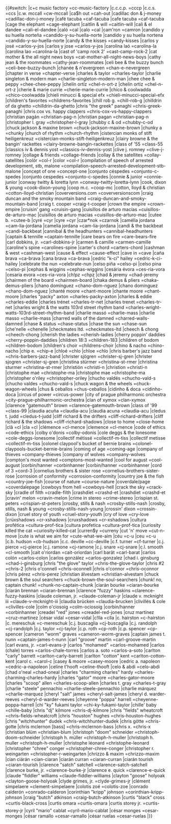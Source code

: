 <noinclude>
{{notice|This is a subtemplate of BillboardDecode, and should not be called directly}}</noinclude><includeonly>{{#switch:{{lc:{{{1}}}}}
|c+c music factory =cc-music-factory
|c.c.c.p. =cccp
|c.c.s. =ccs
|c.w. mccall =cw-mccall
|ca$h out =cah-out
|cadillac don & j-money =cadillac-don-j-money
|café tacuba =caf-tacuba
|cafe tacuba =caf-tacuba
|cage the elephant =cage-elephant
|caitlin & will =caitlin-will
|cali & el dandee =cali-el-dandee
|caló =cal
|calo =cal
|cam'ron =camron
|candido y su huella norteña =candido-y-su-huella-norte
|candido y su huella nortena =candido-y-su-huella-norte
|candy & the kisses =candy-kisses
|carlos y josé =carlos-y-jos
|carlos y jose =carlos-y-jos
|carolina laó =carolina-la
|carolina lao =carolina-la
|cast of 'camp rock 2' =cast-camp-rock-2
|cat mother & the all night news boys =cat-mother-all-night-news-boys
|cathy jean & the roommates =cathy-jean-roommates
|celi bee & the buzzy bunch =celi-bee-buzzy-bunch
|chanée & n'evergreen =chan-e-nevergreen
|chapter in verse =chapter-verse
|charles & taylor =charles-taylor
|charlie singleton & modern man =charlie-singleton-modern-man
|chee chee & peppy =chee-chee-peppy
|chelín ortíz =chel-n-ort-z
|chelin ortiz =chel-n-ort-z
|cherie & marie currie =cherie-marie-currie
|chico & coolwadda =chico-coolwadda
|chieli minucci & special efx =chieli-minucci-special-efx
|children's favorites =childrens-favorites
|chill rob g. =chill-rob-g
|chilldrin of da ghetto =chilldrin-da-ghetto
|chris "the greek" panaghi =chris-greek-panaghi
|chris cox vs. happy clappers =chris-cox-vs-happy-clappers
|christian pagán =christian-pag-n
|christian pagan =christian-pag-n
|christopher l. gray =christopher-l-gray
|chubby c & od =chubby-c-od
|chuck jackson & maxine brown =chuck-jackson-maxine-brown
|chunky a =chunky
|church of rhythm =church-rhythm
|cistercian monks of stift heiligenkreuz =cistercian-monks-stift-heiligenkreuz
|clairy browne & the bangin' rackettes =clairy-browne-bangin-rackettes
|class of '55 =class-55
|classics iv & dennis yost =classics-iv-dennis-yost
|clive j. romney =clive-j-romney
|collage & friends =collage-friends
|collay & the satellites =collay-satellites
|colör =col-r
|color =col-r
|compilation of speech of arrested development, stb, malone =compilation-speech-arrested-development-stb-malone
|concept of one =concept-one
|conjunto céspedes =conjunto-c-spedes
|conjunto cespedes =conjunto-c-spedes
|connie & junior =connie-junior
|conway twitty & loretta lynn =conway-twitty-loretta-lynn
|cook, dixon & young =cook-dixon-young
|coop m.c. =coop-mc
|cotton, lloyd & christian =cotton-lloyd-christian
|coverversions.com =coverversionscom
|craig duncan and the smoky mountain band =craig-duncan-and-smoky-mountain-band
|craig t. cooper =craig-t-cooper
|crown the empire =crown-empire
|cruisin' gang =cruisin-gang
|cuisillos de arturo macías =cuisillos-de-arturo-mac
|cuisillos de arturo macias =cuisillos-de-arturo-mac
|cutee b. =cutee-b
|cyré =cyr
|cyre =cyr
|czar*nok =czarnok
|camélia jordana =cam-lia-jordana
|camelia jordana =cam-lia-jordana
|candi & the backbeat =candi-backbeat
|cannibal & the headhunters =cannibal-headhunters
|captain & tennille =captain-tennille
|care bears on fire =care-bears-fire
|carl dobkins, jr. =carl-dobkins-jr
|carmen & camille =carmen-camille
|caroline's spine =carolines-spine
|carter's chord =carters-chord
|cashman & west =cashman-west
|cause & effect =cause-effect
|cave in =cave
|caña brava =ca-brava
|cana brava =ca-brava
|cedric "k-ci" hailey =cedric-k-ci-hailey
|celebrate the nun =celebrate-nun
|celso piña =celso-pi
|celso pina =celso-pi
|cephas & wiggins =cephas-wiggins
|cesária évora =ces-ria-vora
|cesaria evora =ces-ria-vora
|ch!pz =chpz
|chad & jeremy =chad-jeremy
|chairmen of the board =chairmen-board
|chaka demus & pliers =chaka-demus-pliers
|chano domínguez =chano-dom-nguez
|chano dominguez =chano-dom-nguez
|chanté moore =chant-moore
|chante moore =chant-moore
|charles "packy" axton =charles-packy-axton
|charles & eddie =charles-eddie
|charles trénet =charles-tr-net
|charles trenet =charles-tr-net
|charles wright & the watts 103rd street rhythm band =charles-wright-watts-103rd-street-rhythm-band
|charlie massó =charlie-mass
|charlie masso =charlie-mass
|charred walls of the damned =charred-walls-damned
|chase & status =chase-status
|chase the sun =chase-sun
|che'nelle =chenelle
|checkmates ltd. =checkmates-ltd
|cheech & chong =cheech-chong
|cherish the ladies =cherish-ladies
|cherry poppin' daddies =cherry-poppin-daddies
|children 18:3 =children-183
|children of bodom =children-bodom
|children's choir =childrens-choir
|chino & nacho =chino-nacho
|chip e. =chip-e
|chloé =chlo
|chloe =chlo
|chris barber's jazz band =chris-barbers-jazz-band
|christer sjögren =christer-sj-gren
|christer sjogren =christer-sj-gren
|christina stürmer =christina-st-rmer
|christina sturmer =christina-st-rmer
|christión =christi-n
|christion =christi-n
|christophe maé =christophe-ma
|christophe mae =christophe-ma
|christopher o'riley =christopher-oriley
|chucho valdés =chucho-vald-s
|chucho valdes =chucho-vald-s
|chuck wagon & the wheels =chuck-wagon-wheels
|chus & ceballos =chus-ceballos
|cidinho & doca =cidinho-doca
|circus of power =circus-power
|city of prague philharmonic orchestra =city-prague-philharmonic-orchestra
|clan of xymox =clan-xymox
|clarence "gatemouth" brown =clarence-gatemouth-brown
|class of '99 =class-99
|claudia acuña =claudia-acu
|claudia acuna =claudia-acu
|cledus t. judd =cledus-t-judd
|cliff richard & the drifters =cliff-richard-drifters
|cliff richard & the shadows =cliff-richard-shadows
|close to home =close-home
|clã =cl
|cla =cl
|clémence =cl-mence
|clemence =cl-mence
|code of ethics =code-ethics
|colby o'donis =colby-odonis
|cole deggs & the lonesome =cole-deggs-lonesome
|collectif métissé =collectif-m-tiss
|collectif metisse =collectif-m-tiss
|colonel claypool's bucket of bernie brains =colonel-claypools-bucket-bernie-brains
|coming of age =coming-age
|company of thieves =company-thieves
|company of wolves =company-wolves
|compton's most wanted =comptons-most-wanted
|cool for august =cool-august
|corbin/hanner =corbinhanner
|corbin/hanner =corbinhanner
|cord of 3 =cord-3
|cornelius brothers & sister rose =cornelius-brothers-sister-rose
|corrosion of conformity =corrosion-conformity
|country joe & the fish =country-joe-fish
|course of nature =course-nature
|coverdale/page =coverdalepage
|cowboys from hell =cowboys-hell
|crack the sky =crack-sky
|cradle of filth =cradle-filth
|crashdïet =crashd-et
|crashdiet =crashd-et
|cravin' melon =cravin-melon
|crime in stereo =crime-stereo
|crispian st. peters =crispian-st-peters
|crosby, stills & nash =crosby-stills-nash
|crosby, stills, nash & young =crosby-stills-nash-young
|crossin' dixon =crossin-dixon
|cruel story of youth =cruel-story-youth
|cry of love =cry-love
|crüxshadows =cr-xshadows
|cruxshadows =cr-xshadows
|cultura profética =cultura-prof-tica
|cultura profetica =cultura-prof-tica
|curiosity killed the cat =curiosity-killed-cat
|curren$y =curreny
|cut 'n' move =cut-n-move
|cute is what we aim for =cute-what-we-aim
|céu =c-u
|ceu =c-u
|c.b. hudson =cb-hudson
|c.c. deville =cc-deville
|c.f. turner =cf-turner
|c.j. pierce =cj-pierce
|c.j. ramone =cj-ramone
|c.j. snare =cj-snare
|c.l. smooth =cl-smooth
|cait o'riordan =cait-oriordan
|carl barât =carl-barat
|carlos colón =carlos-colon
|carlos gonzález =carlos-gonzalez
|chad i. ginsburg =chad-i-ginsburg
|chris "the glove" taylor =chris-the-glove-taylor
|chris #2 =chris-2
|chris o'connell =chris-oconnell
|chris o'connor =chris-oconnor
|chris pérez =chris-perez
|christian älvestam =christian-alvestam
|chuck brown & the soul searchers =chuck-brown-the-soul-searchers
|chunk! no, captain chunk! =chunk-no-captain-chunk
|ciarán bourke =ciaran-bourke
|ciarán brennan =ciaran-brennan
|clarence "fuzzy" haskins =clarence-fuzzy-haskins
|claude coleman, jr. =claude-coleman-jr
|claude v. mcknight iii =claude-v-mcknight-iii
|claudia brücken =claudia-brucken
|clivillés & cole =clivilles-cole
|colm o'ciosoig =colm-ociosoig
|corbin/hanner =corbinhanner
|creadel "red" jones =creadel-red-jones
|cruz martínez =cruz-martinez
|césar vidal =cesar-vidal
|c!lla =clla
|c. hairston =c-hairston
|c. mereschuk =c-mereschuk
|c.j. buscaglia =cj-buscaglia
|c.j. randolph =cj-randolph
|c.j. taylor =cj-taylor
|c.p. roth =cp-roth
|c.p. spencer =cp-spencer
|cameron "worm" graves =cameron-worm-graves
|captain james t. nunn =captain-james-t-nunn
|carl "groove" martin =carl-groove-martin
|carl evans, jr. =carl-evans-jr
|carlos "mohamed" =carlos-mohamed
|carlos (chale) torres =carlos-chale-torres
|carlos a. soto =carlos-a-soto
|carlton "carly" barrett =carlton-carly-barrett
|carlton "cotton" kent =carlton-cotton-kent
|carol c. =carol-c
|casey & moore =casey-moore
|cedric a. napoleon =cedric-a-napoleon
|celine t'hooft =celine-thooft
|celo & abdi =celo-abdi
|chad o'neal =chad-oneal
|charles "charming charles" hardy =charles-charming-charles-hardy
|charles "gator" moore =charles-gator-moore
|charles "scoop" allen =charles-scoop-allen
|charles t. gray =charles-t-gray
|charlie "steele" pennachio =charlie-steele-pennachio
|charlie márquez =charlie-marquez
|cheryl "salt" james =cheryl-salt-james
|cheryl d. warder-reeves =cheryl-d-warder-reeves
|cheyenne "poppa" harrell =cheyenne-poppa-harrell
|chi "ky" fukami taylor =chi-ky-fukami-taylor
|chille' baby =chille-baby
|chris "dj" kilmore =chris-dj-kilmore
|chris "fields" wheatcroft =chris-fields-wheatcroft
|chris "houston" hughes =chris-houston-hughes
|chris "witchhunter" dudek =chris-witchhunter-dudek
|chris götte =chris-gotte
|chris mclernon [bass] =chris-mclernon-bass
|chris x. =chris-x
|christian blüm =christian-blum
|christoph "doom" schneider =christoph-doom-schneider
|christoph h. müller =christoph-h-muller
|christoph h. muller =christoph-h-muller
|christophe léonard =christophe-leonard
|christopher "chree" conger =christopher-chree-conger
|christopher r. weingarten =christopher-r-weingarten
|chrizzo & maxim =chrizzo-maxim
|cian ciárán =cian-ciaran
|ciarán curran =ciaran-curran
|ciarán tourish =ciaran-tourish
|clarence "satch" satchell =clarence-satch-satchell
|clarence burke, jr. =clarence-burke-jr
|clarence e. quick =clarence-e-quick
|claude "fiddler" williams =claude-fiddler-williams
|clayton "goose" holyoak =clayton-goose-holyoak
|clyde grimes, jr. =clyde-grimes-jr
|clément simpelaere =clement-simpelaere
|colotis zoé =colotis-zoe
|conrado calderón =conrado-calderon
|corinthian "kripp" johnson =corinthian-kripp-johnson
|craig "butch" atkinson =craig-butch-atkinson
|curtis "black" cross =curtis-black-cross
|curtis omara =curtis-omara
|curtis storey jr. =curtis-storey-jr
|cyril "mario" cablat =cyril-mario-cablat
|césar monges =cesar-monges
|césar ramallo =cesar-ramallo
|césar ruelas =cesar-ruelas
|{{urlencode:{{{1}}}}}}}</includeonly>